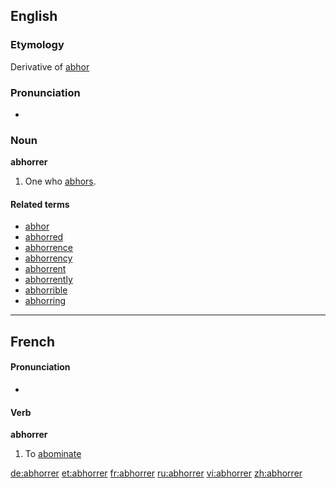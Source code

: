 ==English==

===Etymology===
Derivative of [[abhor]]

===Pronunciation===
*{{audio|en-us-abhorrer.ogg|Audio (US)}}

===Noun===
'''abhorrer'''
# One who [[abhor]]s.

====Related terms====
*[[abhor]]
*[[abhorred]]
*[[abhorrence]]
*[[abhorrency]]
*[[abhorrent]]
*[[abhorrently]]
*[[abhorrible]]
*[[abhorring]]

----

==French==

====Pronunciation====
* {{IPA|/a.bɔ.ʁe/}}

====Verb====
'''abhorrer'''
# To [[abominate]]

[[de:abhorrer]]
[[et:abhorrer]]
[[fr:abhorrer]]
[[ru:abhorrer]]
[[vi:abhorrer]]
[[zh:abhorrer]]